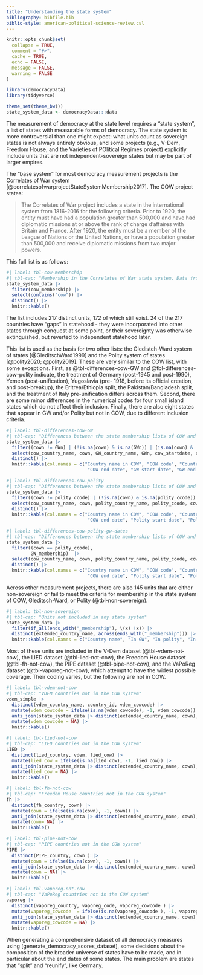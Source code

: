 ---
title: "Understanding the state system"
bibliography: bibfile.bib
biblio-style: american-political-science-review.csl
---

```{r, include = FALSE}
knitr::opts_chunk$set(
  collapse = TRUE,
  comment = "#>",
  cache = TRUE,
  echo = FALSE,
  message = FALSE,
  warning = FALSE
)
```

```{r setup, cache=FALSE}
library(democracyData)
library(tidyverse)

theme_set(theme_bw())
state_system_data <- democracyData:::data
```

The measurement of democracy at the state level requires a "state system", a list of states with measurable forms of democracy. The state system is more controversial than one might expect: what units count as sovereign states is not always entirely obvious, and some projects (e.g., V-Dem, Freedom House, and the Varieties of POlitical Regimes project) explicitly include units that are not independent-sovereign states but may be part of larger empires.

The "base system" for most democracy measurement projects is the Correlates of War system [@correlatesofwarprojectStateSystemMembership2017]. The COW project states:

> The Correlates of War project includes a state in the international system from 1816-2016 for the following criteria. Prior to 1920, the entity must have had a population greater than 500,000 and have had diplomatic missions at or above the rank of charge d’affaires with Britain and France. After 1920, the entity must be a member of the League of Nations or the United Nations, or have a population greater than 500,000 and receive diplomatic missions from two major powers.

This full list is as follows:

```{r}
#| label: tbl-cow-membership
#| tbl-cap: "Membership in the Correlates of War state system. Data from "
state_system_data |>
  filter(cow_membership) |>
  select(contains("cow")) |>
  distinct() |>
  knitr::kable()
```
 
The list includes 217 distinct units, 172 of which still exist. 24 of the 217 countries have "gaps" in statehood - they were incorporated into other states through conquest at some point, or their sovereignty was otherwise extinguished, but reverted to independent statehood later.

This list is used as the basis for two other lists: the Gledistch-Ward system of states [@GleditschWard1999] and the Polity system of states [@polity2020; @polity2019]. These are very similar to the COW list, with some exceptions. First, as @tbl-differences-cow-GW and @tbl-differences-cow-polity indicate, the treatment of Germany (post-1945 and post-1990), Yemen (post-unification), Yugoslavia (pre- 1918, before its official creation, and post-breakup), the Eritrea/Ethiopia split, the Pakistan/Bangladesh split, and the treatment of Italy pre-unification  differs across them. Second, there are some minor differences in the numerical codes for four small island states which do not affect their inclusion. Finally, there are also eight states that appear in GW and/or Polity but not in COW, due to different inclusion criteria. 

```{r}
#| label: tbl-differences-cow-GW
#| tbl-cap: "Differences between the state membership lists of COW and Gleditsch and Ward"
state_system_data |> 
  filter((cown != GWn) | (!is.na(cown) & is.na(GWn)) | (is.na(cown) & !is.na(GWn)))  |>
  select(cow_country_name, cown, GW_country_name, GWn, cow_startdate, cow_enddate, GW_startdate, GW_enddate) |>
  distinct() |>
  knitr::kable(col.names = c("Country name in COW", "COW code", "Country name in GW", "GW code", "COW start date",
                              "COW end date", "GW start date", "GW end date"))
```

```{r}
#| label: tbl-differences-cow-polity
#| tbl-cap: "Differences between the state membership lists of COW and Gleditsch and Ward"
state_system_data |> 
  filter((cown != polity_ccode) | (!is.na(cown) & is.na(polity_ccode)) | (is.na(cown) & !is.na(polity_ccode)))  |>
  select(cow_country_name, cown, polity_country_name, polity_ccode, cow_startdate, cow_enddate, polity_startdate, polity_enddate) |>
  distinct() |>
  knitr::kable(col.names = c("Country name in COW", "COW code", "Country name in Polity", "Polity code", "COW start date",
                              "COW end date", "Polity start date", "Polity end date"))
```

```{r}
#| label: tbl-differences-cow-polity-gw-dates
#| tbl-cap: "Differences between the state membership lists of COW and Gleditsch and Ward"
state_system_data |> 
  filter((cown == polity_ccode),
         GW_membership)  |>
  select(cow_country_name, cown, polity_country_name, polity_ccode, cow_startdate, cow_enddate, polity_startdate, polity_enddate) |>
  distinct() |>
  knitr::kable(col.names = c("Country name in COW", "COW code", "Country name in Polity", "Polity code", "COW start date",
                              "COW end date", "Polity start date", "Polity end date"))
```

Across other measurement projects, there are also 145 units that are either non-sovereign or fail to meet the criteria for membership in the state system of COW, Gleditsch-Ward, or Polity (@tbl-non-sovereign).

```{r}
#| label: tbl-non-sovereign
#| tbl-cap: "Units not included in any state system"
state_system_data |> 
  filter(if_all(ends_with("_membership"), \(x) !x)) |> 
  distinct(extended_country_name, across(ends_with("_membership"))) |>
  knitr::kable(col.names = c("Country name", "In GW", "In polity", "In COW"))
```

Most of these units are included in the V-Dem dataset (@tbl-vdem-not-cow), the LIED dataset (@tbl-lied-not-cow), the Freedom House dataset (@tbl-fh-not-cow), the PIPE dataset (@tbl-pipe-not-cow), and the VaPoReg dataset (@tbl-vaporeg-not-cow), which attempt to have the widest possible coverage. Their coding varies, but the following are not in COW.


```{r}
#| label: tbl-vdem-not-cow
#| tbl-cap: "VDEM countries not in the COW system"
vdem_simple |>
  distinct(vdem_country_name, country_id, vdem_cowcode) |> 
  mutate(vdem_cowcode = ifelse(is.na(vdem_cowcode), -1, vdem_cowcode))|>
  anti_join(state_system_data |> distinct(extended_country_name, cown), by = join_by(vdem_cowcode == cown)) |>
  mutate(vdem_cowcode = NA) |>
  knitr::kable()
```

```{r}
#| label: tbl-lied-not-cow
#| tbl-cap: "LIED countries not in the COW system"
LIED |>
  distinct(lied_country, vdem, lied_cow) |> 
  mutate(lied_cow = ifelse(is.na(lied_cow), -1, lied_cow)) |>
  anti_join(state_system_data |> distinct(extended_country_name, cown), by = join_by(lied_cow == cown)) |>
  mutate(lied_cow = NA) |>
  knitr::kable()
```


```{r}
#| label: tbl-fh-not-cow
#| tbl-cap: "Freedom House countries not in the COW system"
fh |>
  distinct(fh_country, cown) |> 
  mutate(cown = ifelse(is.na(cown), -1, cown)) |>
  anti_join(state_system_data |> distinct(extended_country_name, cown), by = join_by(cown)) |>
  mutate(cown= NA) |>
  knitr::kable()
```

```{r}
#| label: tbl-pipe-not-cow
#| tbl-cap: "PIPE countries not in the COW system"
PIPE |>
  distinct(PIPE_country, cown ) |> 
  mutate(cown = ifelse(is.na(cown), -1, cown)) |>
  anti_join(state_system_data |> distinct(extended_country_name, cown), by = join_by(cown)) |>
  mutate(cown = NA) |>
  knitr::kable()
```

```{r}
#| label: tbl-vaporeg-not-cow
#| tbl-cap: "VaPoReg countries not in the COW system"
vaporeg |>
  distinct(vaporeg_country, vaporeg_code, vaporeg_cowcode ) |> 
  mutate(vaporeg_cowcode  = ifelse(is.na(vaporeg_cowcode ), -1, vaporeg_cowcode )) |>
  anti_join(state_system_data |> distinct(extended_country_name, cown), by = join_by(vaporeg_cowcode == cown)) |>
  mutate(vaporeg_cowcode = NA) |>
  knitr::kable()
```

When generating a comprehensive dataset of all democracy measures using [generate_democracy_scores_dataset], some decisions about the composition of the broader universe of states have to be made, and in particular about the end dates of some states. The main problem are states that "split" and "reunify", like Germany. 